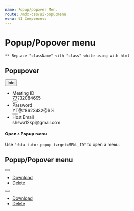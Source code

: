 ```yaml
---
name: Popup/popover Menu
route: /mdx-css/ui-popupmenu
menu: UI Components
---
```



# Popup/Popover menu

`** Replace "className" with "class" while using with html`

## Popupover

<Playground>
	<div className="tutor-popover-wrapper">
		<button class="tutor-popover-toggle-btn tutor-btn tutor-btn-icon tutor-btn-disable-outline tutor-no-hover tutor-btn-sm" data-tutor-popover-target="tutor-popover-menu-1">
			<span>Info</span><span class="btn-icon ttr-angle-down-filled"></span>
		</button>
		<div id="tutor-popover-menu-1" className="tutor-popover">
			<div class="tutor-popover-backdrop" data-tutor-popover-backdrop></div>
			<ul class="tutor-meeting-list tutor-border-sl20 tutor-radius-6">
				<li>
					<div>
						<span class="text-regular-small color-text-hints">Meeting ID</span><br/>
						<span class="text-medium-body color-text-primary" id="copy-target-1">77732084695</span>
					</div>
					<div>
						<button class="tutor-btn tutor-is-circle tutor-is-outline tutor-btn-ghost" data-tutor-copy-target="copy-target-1">
							<span class="btn-icon tutor-icon-24 ttr-copy-filled"></span>
						</button>
					</div>
				</li>
				<li>
					<div>
						<span class="text-regular-small color-text-hints">Password</span><br/>
						<span class="text-medium-body color-text-primary" id="copy-target-2">YT@#8623432@$%</span>
					</div>
					<div>
						<button class="tutor-btn tutor-is-circle tutor-is-outline tutor-btn-ghost" data-tutor-copy-target="copy-target-2">
							<span class="btn-icon tutor-icon-24 ttr-copy-filled"></span>
						</button>
					</div>
				</li>
				<li>
					<div>
						<span class="text-regular-small color-text-hints">Host Email</span><br/>
						<span class="text-medium-body color-text-primary">shewa12kpi@gmail.com</span>
					</div>
				</li>
			</ul>
		</div>
	</div>
</Playground>

#### Open a Popup menu

Use `"data-tutor-popup-target=MENU_ID"` to open a menu.<br/>

## Popup/Popover menu

<Playground>
	<div style={{display:'flex', gap: '10px'}}>
		<div className="tutor-popup-opener">
			<button type="button" className="popup-btn" data-tutor-popup-target="popup-menu-1">
				<span className="toggle-icon"></span>
			</button>
			<ul id="popup-menu-1" className="popup-menu">
				<li>
					<a href="#">
						<span className="icon tutor-v2-icon-test icon-msg-archive-filled color-design-white"></span>
						<span className="text-regular-body color-text-white">Download</span>
					</a>
				</li>
				<li>
					<a href="#">
						<span className="icon tutor-v2-icon-test icon-delete-fill-filled color-design-white"></span>
						<span className="text-regular-body color-text-white">Delete</span>
					</a>
				</li>
			</ul>
		</div>
		<div className="tutor-popup-opener">
			<button type="button" className="popup-btn" data-tutor-popup-target="popup-menu-2">
				<span className="toggle-icon"></span>
			</button>
			<ul id="popup-menu-2" className="popup-menu">
				<li>
					<a href="#">
						<span className="icon tutor-v2-icon-test icon-msg-archive-filled color-design-white"></span>
						<span className="text-regular-body color-text-white">Download</span>
					</a>
				</li>
				<li>
					<a href="#">
						<span className="icon tutor-v2-icon-test icon-delete-fill-filled color-design-white"></span>
						<span className="text-regular-body color-text-white">Delete</span>
					</a>
				</li>
			</ul>
		</div>
	</div>
</Playground>
